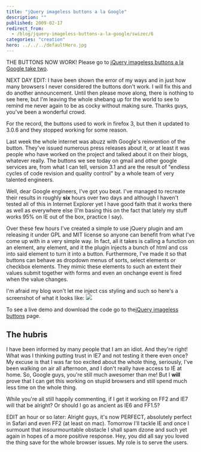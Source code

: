 ```yaml
---
title: "jQuery imageless buttons a la Google"
description: ""
published: 2009-02-17
redirect_from:
  - /blog/jquery-imageless-buttons-a-la-google/swizec/6
categories: "creation"
hero: ../../../defaultHero.jpg
---
```


THE BUTTONS NOW WORK! Please go to [jQuery imageless buttons a la Google take two](https://swizec.com/blog/jquery-imageless-buttons-a-la-google-take-two/2/429).

NEXT DAY EDIT: I have been shown the error of my ways and in just how many browsers I never considered the buttons don't work. I will fix this and do another announcement. Until then please move along, there is nothing to see here, but I'm leaving the whole shebang up for the world to see to remind me never again to be as cocky without making sure. Thanks guys, you've been a wonderful crowd.

For the record, the buttons used to work in firefox 3, but then it updated to 3.0.6 and they stopped working for some reason.

Last week the whole internet was abuzz with Google's reinvention of the button. They've issued numerous press releases about it, or at least it was people who have worked on the project and talked about it on their blogs, whatever really. The buttons we see today on gmail and other google services are, from what I can tell, version 3.1 and are the result of "endless cycles of code revision and quality control" by a whole team of very talented engineers.

Well, dear Google engineers, I've got you beat. I've managed to recreate their results in roughly **six** hours over two days and although I haven't tested all of this in Internet Explorer yet I have good faith that it works there as well as everywhere else (I'm basing this on the fact that lately my stuff works 95% on IE out of the box, practice I say).

Over these few hours I've created a simple to use jQuery plugin and am releasing it under GPL and MIT license so anyone can benefit from what I've come up with in a very simple way. In fact, all it takes is calling a function on an element, any element, and it the plugin injects a bunch of html and css into said element to turn it into a button. Furthermore, I've made it so that buttons can behave as dropdown menus of sorts, select elements or checkbox elements. They mimic these elements to such an extent their values submit together with forms and even an onchange event is fired when the value changes.

I'm afraid my blog won't let me inject css styling and such so here's a screenshot of what it looks like: ![](https://swizec.com/code/styledButton/example.png)

To see a live demo and download the code go to the[jQuery imageless buttons](https://swizec.com/code/styledButton/) page.

## The hubris

I have been informed by many people that I am an idiot. And they're right! What was I thinking putting trust in IE7 and not testing it there even once? My excuse is that I was far too excited about the whole thing, seriously, I've been walking on air all afternoon, and I don't really have access to IE at home. So, Google guys, you're still much awesomer than me! But I **will** prove that I can get this working on stupid browsers and still spend much less time on the whole thing.

While you're all still happily commenting, if I get it working on FF2 and IE7 will that be alright? Or should I go as ancient as IE6 and FF1.5?

EDIT an hour or so later: Alright guys, it's now PERFECT, absolutely perfect in Safari and even FF2 (at least on mac). Tomorrow I'll tackle IE and once I surmount that insourmountable obstacle I shall spam dzone and such yet again in hopes of a more positive response. Hey, you did all say you loved the thing save for the whole browser issues. My role is to serve the users.
